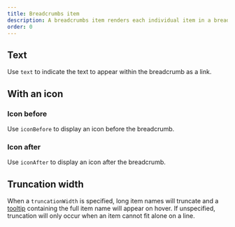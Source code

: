```yaml
---
title: Breadcrumbs item
description: A breadcrumbs item renders each individual item in a breadcrumb list.
order: 0
---
```



## Text

Use `text` to indicate the text to appear within the breadcrumb as a link.

<Example Component={BreadcrumbsItemText} packageName="@uidu/breadcrumbs" />

## With an icon

### Icon before

Use `iconBefore` to display an icon before the breadcrumb.

<Example
  Component={BreadcrumbsItemIconBefore}
  packageName="@uidu/breadcrumbs"
/>

### Icon after

Use `iconAfter` to display an icon after the breadcrumb.

<Example Component={BreadcrumbsItemIconAfter} packageName="@uidu/breadcrumbs" />

## Truncation width

When a `truncationWidth` is specified,
long item names will truncate and a [tooltip](/components/tooltip) containing the full item name will appear on hover.
If unspecified,
truncation will only occur when an item cannot fit alone on a line.

<Example
  Component={BreadcrumbsItemTruncation}
  packageName="@uidu/breadcrumbs"
/>
